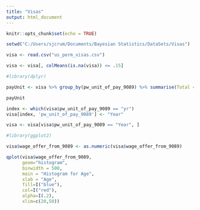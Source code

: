---
title: "Visas"
output: html_document
---

```{r setup, include=FALSE}
knitr::opts_chunk$set(echo = TRUE)
```

```{r}
setwd("C:/Users/sjcrum/Documents/Bayesian Statistics/DataSets/Visas")
```

```{r}
visa <- read.csv("us_perm_visas.csv")
```

```{r}
visa <- visa[, colMeans(is.na(visa)) <= .15] 
```


```{r}
#library(dplyr)

payUnit <- visa %>% group_by(pw_unit_of_pay_9089) %>% summarise(Total = n()) %>% arrange(desc(Total))

payUnit
```


```{r}
index <- which(visa$pw_unit_of_pay_9089 == "yr")
visa[index, 'pw_unit_of_pay_9089'] <- "Year"

visa <- visa[visa$pw_unit_of_pay_9089 == "Year", ]
```


```{r}
#library(ggplot2)

visa$wage_offer_from_9089 <- as.numeric(visa$wage_offer_from_9089)

qplot(visa$wage_offer_from_9089,
      geom="histogram",
      binwidth = 500,  
      main = "Histogram for Age", 
      xlab = "Age",  
      fill=I("blue"), 
      col=I("red"), 
      alpha=I(.2),
      xlim=c(20,50))
```


